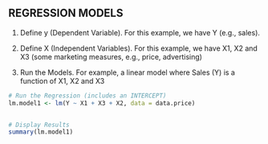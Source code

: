 ## REGRESSION MODELS

1) Define y (Dependent Variable). For this example, we have Y (e.g., sales).

2) Define X (Independent Variables). For this example, we have X1, X2 and X3 (some marketing measures, e.g., price, advertising)

3) Run the Models. For example, a linear model where Sales (Y) is a function of X1, X2 and X3

```r

# Run the Regression (includes an INTERCEPT)
lm.model1 <- lm(Y ~ X1 + X3 + X2, data = data.price)


# Display Results
summary(lm.model1)
```
